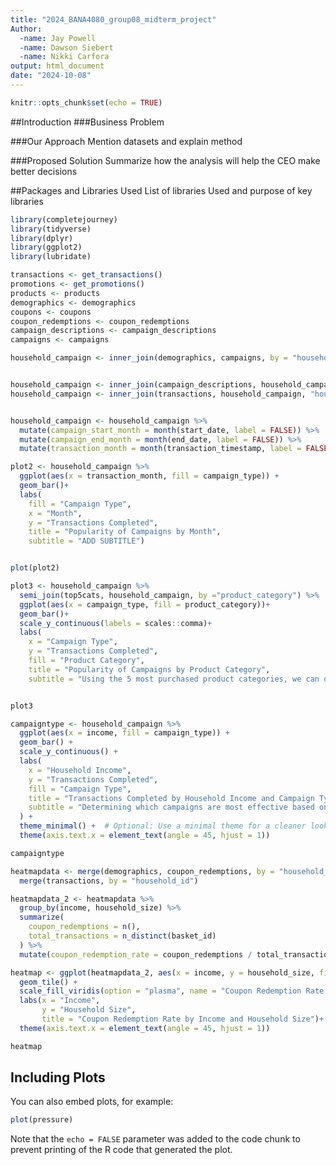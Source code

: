 ---
title: "2024_BANA4080_group08_midterm_project"
Author:
  -name: Jay Powell
  -name: Dawson Siebert
  -name: Nikki Carfora
output: html_document
date: "2024-10-08"
---

```{r setup, include=FALSE}
knitr::opts_chunk$set(echo = TRUE)
```

##Introduction
###Business Problem

###Our Approach
Mention datasets and explain method

###Proposed Solution
Summarize how the analysis will help the CEO make better decisions

##Packages and Libraries Used
List of libraries Used and purpose of key libraries

```{r data}
library(completejourney)
library(tidyverse)
library(dplyr)
library(ggplot2)
library(lubridate)

transactions <- get_transactions()
promotions <- get_promotions()
products <- products
demographics <- demographics
coupons <- coupons
coupon_redemptions <- coupon_redemptions
campaign_descriptions <- campaign_descriptions
campaigns <- campaigns

household_campaign <- inner_join(demographics, campaigns, by = "household_id")


household_campaign <- inner_join(campaign_descriptions, household_campaign, "campaign_id")
household_campaign <- inner_join(transactions, household_campaign, "household_id", relationship = "many-to-many")


household_campaign <- household_campaign %>%
  mutate(campaign_start_month = month(start_date, label = FALSE)) %>%
  mutate(campaign_end_month = month(end_date, label = FALSE)) %>%
  mutate(transaction_month = month(transaction_timestamp, label = FALSE))
```

```{r testplots}
plot2 <- household_campaign %>%
  ggplot(aes(x = transaction_month, fill = campaign_type)) +
  geom_bar()+
  labs(
    fill = "Campaign Type",
    x = "Month",
    y = "Transactions Completed",
    title = "Popularity of Campaigns by Month",
    subtitle = "ADD SUBTITLE")


plot(plot2)

plot3 <- household_campaign %>%
  semi_join(top5cats, household_campaign, by ="product_category") %>%
  ggplot(aes(x = campaign_type, fill = product_category))+
  geom_bar()+
  scale_y_continuous(labels = scales::comma)+
  labs(
    x = "Campaign Type",
    y = "Transactions Completed",
    fill = "Product Category",
    title = "Popularity of Campaigns by Product Category",
    subtitle = "Using the 5 most purchased product categories, we can determine which Campaign Types influence the most sales.")


plot3

campaigntype <- household_campaign %>%
  ggplot(aes(x = income, fill = campaign_type)) +
  geom_bar() +
  scale_y_continuous() +
  labs(
    x = "Household Income",
    y = "Transactions Completed",
    fill = "Campaign Type",
    title = "Transactions Completed by Household Income and Campaign Type",
    subtitle = "Determining which campaigns are most effective based on household income."
  ) +
  theme_minimal() +  # Optional: Use a minimal theme for a cleaner look
  theme(axis.text.x = element_text(angle = 45, hjust = 1))  

campaigntype

heatmapdata <- merge(demographics, coupon_redemptions, by = "household_id") %>%
  merge(transactions, by = "household_id")

heatmapdata_2 <- heatmapdata %>%
  group_by(income, household_size) %>%
  summarize(
    coupon_redemptions = n(),
    total_transactions = n_distinct(basket_id)
  ) %>%
  mutate(coupon_redemption_rate = coupon_redemptions / total_transactions * 100)

heatmap <- ggplot(heatmapdata_2, aes(x = income, y = household_size, fill = coupon_redemption_rate)) +
  geom_tile() +
  scale_fill_viridis(option = "plasma", name = "Coupon Redemption Rate (%)") +
  labs(x = "Income", 
       y = "Household Size", 
       title = "Coupon Redemption Rate by Income and Household Size")+
  theme(axis.text.x = element_text(angle = 45, hjust = 1))

heatmap

```

## Including Plots

You can also embed plots, for example:

```{r pressure, echo=FALSE}
plot(pressure)
```

Note that the `echo = FALSE` parameter was added to the code chunk to prevent printing of the R code that generated the plot.
